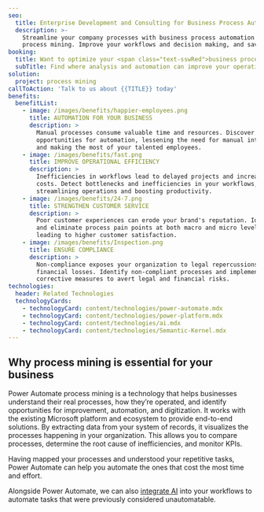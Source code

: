 ```yaml
---
seo:
  title: Enterprise Development and Consulting for Business Process Automation
  description: >-
    Streamline your company processes with business process automation and
    process mining. Improve your workflows and decision making, and save costs.
booking:
  title: Want to optimize your <span class="text-sswRed">business processes</span>?
  subTitle: Find where analysis and automation can improve your operations
solution:
  project: process mining
callToAction: 'Talk to us about {{TITLE}} today'
benefits:
  benefitList:
    - image: /images/benefits/happier-employees.png
      title: AUTOMATION FOR YOUR BUSINESS
      description: >
        Manual processes consume valuable time and resources. Discover
        opportunities for automation, lessening the need for manual intervention
        and making the most of your talented employees.
    - image: /images/benefits/fast.png
      title: IMPROVE OPERATIONAL EFFICIENCY
      description: >
        Inefficiencies in workflows lead to delayed projects and increased
        costs. Detect bottlenecks and inefficiencies in your workflows,
        streamlining operations and boosting productivity.
    - image: /images/benefits/24-7.png
      title: STRENGTHEN CUSTOMER SERVICE
      description: >
        Poor customer experiences can erode your brand's reputation. Identify
        and eliminate process pain points at both macro and micro levels,
        leading to higher customer satisfaction.
    - image: /images/benefits/Inspection.png
      title: ENSURE COMPLIANCE
      description: >
        Non-compliance exposes your organization to legal repercussions and
        financial losses. Identify non-compliant processes and implement
        corrective measures to avert legal and financial risks.
technologies:
  header: Related Technologies
  technologyCards:
    - technologyCard: content/technologies/power-automate.mdx
    - technologyCard: content/technologies/power-platform.mdx
    - technologyCard: content/technologies/ai.mdx
    - technologyCard: content/technologies/Semantic-Kernel.mdx
---
```


## Why **process mining** is essential for your business

<VideoEmbed url="https://youtu.be/0TcGVvAiE84" />

Power Automate process mining is a technology that helps businesses understand their real processes, how they’re operated, and identify opportunities for improvement, automation, and digitization. It works with the existing Microsoft platform and ecosystem to provide end-to-end solutions. By extracting data from your system of records, it visualizes the processes happening in your organization. This allows you to compare processes, determine the root cause of inefficiencies, and monitor KPIs.

Having mapped your processes and understood your repetitive tasks, Power Automate can help you automate the ones that cost the most time and effort.

Alongside Power Automate, we can also [integrate AI](https://www.ssw.com.au/consulting/artificial-intelligence) into your workflows to automate tasks that were previously considered unautomatable.

